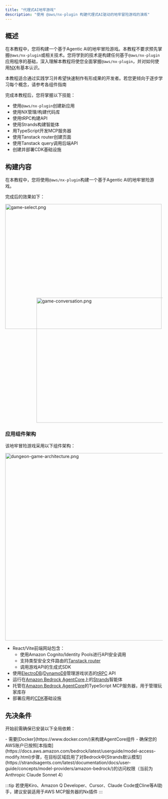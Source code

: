 ```yaml
---
title: "代理式AI地牢游戏"
description: "使用 @aws/nx-plugin 构建代理式AI驱动的地牢冒险游戏的演练"
---
```






## 概述

在本教程中，您将构建一个基于Agentic AI的地牢冒险游戏。本教程不要求预先掌握`@aws/nx-plugin`或相关技术。您将学到的技术是构建任何基于`@aws/nx-plugin`应用程序的基础，深入理解本教程将使您全面掌握`@aws/nx-plugin`，并对如何使用[NX](https://nx.dev/)有基本认识。

<Aside>本教程适合通过实践学习并希望快速制作有形成果的开发者。若您更倾向于逐步学习每个概念，请参考各组件指南</Aside>

完成本教程后，您将掌握以下技能：

- 使用`@aws/nx-plugin`创建新应用
- 使用NX管理/构建代码库
- 使用tRPC构建API
- 使用Strands构建智能体
- 用TypeScript开发MCP服务器
- 使用Tanstack router创建页面
- 使用Tanstack query调用后端API
- 创建并部署CDK基础设施

## 构建内容

在本教程中，您将使用`@aws/nx-plugin`构建一个基于Agentic AI的地牢冒险游戏。

完成后的效果如下：

<Image src={gameSelectPng} alt="game-select.png" width="500" height="400" />
<div style="margin-top: -100px; margin-left: 100px;">
<Image src={gameConversationPng} alt="game-conversation.png" width="500" height="400" />
</div>

### 应用组件架构

该地牢冒险游戏采用以下组件架构：

<Image style="margin: auto" src={dungeonAdventureArchitecturePng} alt="dungeon-game-architecture.png" height="600" />

- React/Vite前端网站包含：
  - 使用Amazon Cognito/Identity Pools进行API安全调用
  - 支持类型安全文件路由的[Tanstack router](https://tanstack.com/router/latest)
  - 调用游戏API的生成式SDK
- 使用[ElectroDB](https://electrodb.dev/)/[DynamoDB](https://aws.amazon.com/dynamodb/)管理游戏状态的[tRPC](https://trpc.io/) API
- 运行在[Amazon Bedrock AgentCore](https://aws.amazon.com/bedrock/agentcore/)上的[Strands](https://strandsagents.com/latest/)智能体
- 托管在[Amazon Bedrock AgentCore](https://aws.amazon.com/bedrock/agentcore/)的TypeScript MCP服务器，用于管理玩家库存
- 部署应用的[CDK](https://docs.aws.amazon.com/cdk/v2/guide/home.html)基础设施

## 先决条件

开始前需确保已安装以下全局依赖：

<Snippet name="required-prerequisites" />
- 需要[Docker](https://www.docker.com/)来构建AgentCore组件
- 确保您的AWS账户已按照[本指南](https://docs.aws.amazon.com/bedrock/latest/userguide/model-access-modify.html)步骤，在目标区域启用了对Bedrock中[Strands默认模型](https://strandsagents.com/latest/documentation/docs/user-guide/concepts/model-providers/amazon-bedrock/)的访问权限（当前为Anthropic Claude Sonnet 4）

:::tip
若使用Kiro、Amazon Q Developer、Cursor、Claude Code或Cline等AI助手，建议<Link path="/get_started/building-with-ai">安装适用于AWS MCP服务器的Nx插件</Link>
:::